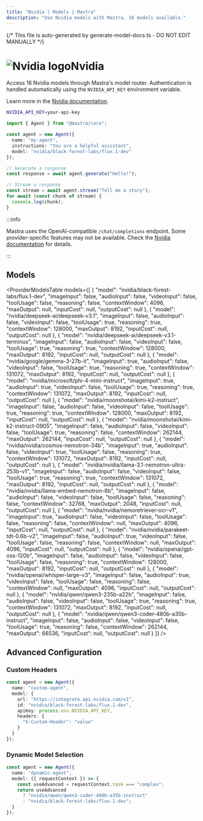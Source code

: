 ```yaml
---
title: "Nvidia | Models | Mastra"
description: "Use Nvidia models with Mastra. 16 models available."
---
```


{/* This file is auto-generated by generate-model-docs.ts - DO NOT EDIT MANUALLY */}




# <img src="https://models.dev/logos/nvidia.svg" alt="Nvidia logo" className="inline w-8 h-8 mr-2 align-middle dark:invert dark:brightness-0 dark:contrast-200" />Nvidia

Access 16 Nvidia models through Mastra's model router. Authentication is handled automatically using the `NVIDIA_API_KEY` environment variable.

Learn more in the [Nvidia documentation](https://docs.api.nvidia.com/nim/).

```bash
NVIDIA_API_KEY=your-api-key
```

```typescript
import { Agent } from "@mastra/core";

const agent = new Agent({
  name: "my-agent",
  instructions: "You are a helpful assistant",
  model: "nvidia/black-forest-labs/flux.1-dev"
});

// Generate a response
const response = await agent.generate("Hello!");

// Stream a response
const stream = await agent.stream("Tell me a story");
for await (const chunk of stream) {
  console.log(chunk);
}
```

:::info

Mastra uses the OpenAI-compatible `/chat/completions` endpoint. Some provider-specific features may not be available. Check the [Nvidia documentation](https://docs.api.nvidia.com/nim/) for details.

:::

## Models

<ProviderModelsTable
  models={[
  {
    "model": "nvidia/black-forest-labs/flux.1-dev",
    "imageInput": false,
    "audioInput": false,
    "videoInput": false,
    "toolUsage": false,
    "reasoning": false,
    "contextWindow": 4096,
    "maxOutput": null,
    "inputCost": null,
    "outputCost": null
  },
  {
    "model": "nvidia/deepseek-ai/deepseek-v3.1",
    "imageInput": false,
    "audioInput": false,
    "videoInput": false,
    "toolUsage": true,
    "reasoning": true,
    "contextWindow": 128000,
    "maxOutput": 8192,
    "inputCost": null,
    "outputCost": null
  },
  {
    "model": "nvidia/deepseek-ai/deepseek-v3.1-terminus",
    "imageInput": false,
    "audioInput": false,
    "videoInput": false,
    "toolUsage": true,
    "reasoning": true,
    "contextWindow": 128000,
    "maxOutput": 8192,
    "inputCost": null,
    "outputCost": null
  },
  {
    "model": "nvidia/google/gemma-3-27b-it",
    "imageInput": true,
    "audioInput": false,
    "videoInput": false,
    "toolUsage": true,
    "reasoning": true,
    "contextWindow": 131072,
    "maxOutput": 8192,
    "inputCost": null,
    "outputCost": null
  },
  {
    "model": "nvidia/microsoft/phi-4-mini-instruct",
    "imageInput": true,
    "audioInput": true,
    "videoInput": false,
    "toolUsage": true,
    "reasoning": true,
    "contextWindow": 131072,
    "maxOutput": 8192,
    "inputCost": null,
    "outputCost": null
  },
  {
    "model": "nvidia/moonshotai/kimi-k2-instruct",
    "imageInput": false,
    "audioInput": false,
    "videoInput": false,
    "toolUsage": true,
    "reasoning": true,
    "contextWindow": 128000,
    "maxOutput": 8192,
    "inputCost": null,
    "outputCost": null
  },
  {
    "model": "nvidia/moonshotai/kimi-k2-instruct-0905",
    "imageInput": false,
    "audioInput": false,
    "videoInput": false,
    "toolUsage": true,
    "reasoning": false,
    "contextWindow": 262144,
    "maxOutput": 262144,
    "inputCost": null,
    "outputCost": null
  },
  {
    "model": "nvidia/nvidia/cosmos-nemotron-34b",
    "imageInput": true,
    "audioInput": false,
    "videoInput": true,
    "toolUsage": false,
    "reasoning": true,
    "contextWindow": 131072,
    "maxOutput": 8192,
    "inputCost": null,
    "outputCost": null
  },
  {
    "model": "nvidia/nvidia/llama-3.1-nemotron-ultra-253b-v1",
    "imageInput": false,
    "audioInput": false,
    "videoInput": false,
    "toolUsage": true,
    "reasoning": true,
    "contextWindow": 131072,
    "maxOutput": 8192,
    "inputCost": null,
    "outputCost": null
  },
  {
    "model": "nvidia/nvidia/llama-embed-nemotron-8b",
    "imageInput": false,
    "audioInput": false,
    "videoInput": false,
    "toolUsage": false,
    "reasoning": false,
    "contextWindow": 32768,
    "maxOutput": 2048,
    "inputCost": null,
    "outputCost": null
  },
  {
    "model": "nvidia/nvidia/nemoretriever-ocr-v1",
    "imageInput": true,
    "audioInput": false,
    "videoInput": false,
    "toolUsage": false,
    "reasoning": false,
    "contextWindow": null,
    "maxOutput": 4096,
    "inputCost": null,
    "outputCost": null
  },
  {
    "model": "nvidia/nvidia/parakeet-tdt-0.6b-v2",
    "imageInput": false,
    "audioInput": true,
    "videoInput": false,
    "toolUsage": false,
    "reasoning": false,
    "contextWindow": null,
    "maxOutput": 4096,
    "inputCost": null,
    "outputCost": null
  },
  {
    "model": "nvidia/openai/gpt-oss-120b",
    "imageInput": false,
    "audioInput": false,
    "videoInput": false,
    "toolUsage": false,
    "reasoning": true,
    "contextWindow": 128000,
    "maxOutput": 8192,
    "inputCost": null,
    "outputCost": null
  },
  {
    "model": "nvidia/openai/whisper-large-v3",
    "imageInput": false,
    "audioInput": true,
    "videoInput": false,
    "toolUsage": false,
    "reasoning": false,
    "contextWindow": null,
    "maxOutput": 4096,
    "inputCost": null,
    "outputCost": null
  },
  {
    "model": "nvidia/qwen/qwen3-235b-a22b",
    "imageInput": false,
    "audioInput": false,
    "videoInput": false,
    "toolUsage": true,
    "reasoning": true,
    "contextWindow": 131072,
    "maxOutput": 8192,
    "inputCost": null,
    "outputCost": null
  },
  {
    "model": "nvidia/qwen/qwen3-coder-480b-a35b-instruct",
    "imageInput": false,
    "audioInput": false,
    "videoInput": false,
    "toolUsage": true,
    "reasoning": false,
    "contextWindow": 262144,
    "maxOutput": 66536,
    "inputCost": null,
    "outputCost": null
  }
]}
/>

## Advanced Configuration

### Custom Headers

```typescript
const agent = new Agent({
  name: "custom-agent",
  model: {
    url: "https://integrate.api.nvidia.com/v1",
    id: "nvidia/black-forest-labs/flux.1-dev",
    apiKey: process.env.NVIDIA_API_KEY,
    headers: {
      "X-Custom-Header": "value"
    }
  }
});
```

### Dynamic Model Selection

```typescript
const agent = new Agent({
  name: "dynamic-agent",
  model: ({ requestContext }) => {
    const useAdvanced = requestContext.task === "complex";
    return useAdvanced
      ? "nvidia/qwen/qwen3-coder-480b-a35b-instruct"
      : "nvidia/black-forest-labs/flux.1-dev";
  }
});
```


